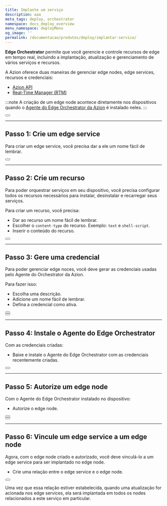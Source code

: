 ```yaml
---
title: Implante um serviço
description: aaa
meta_tags: deploy, orchestrator
namespace: docs_deploy_overview
menu_namespace: deployMenu
og_image: ''
permalink: /documentacao/produtos/deploy/implantar-servico/
---
```



**Edge Orchestrator** permite que você gerencie e controle recursos de edge em tempo real, incluindo a implantação, atualização e gerenciamento de vários serviços e recursos.

A Azion oferece duas maneiras de gerenciar edge nodes, edge services, recursos e credenciais:

- [Azion API](https://api.azion.com/#32f34add-9e9f-4b25-94c9-3cee4c266a23)
- [Real-Time Manager (RTM)](/pt-br/documentacao/produtos/guias/como-acessar-o-rtm/)

:::note 
A criação de um edge node acontece diretamente nos dispositivos quando o [Agente do Edge Orchestrator da Azion]() é instalado neles.
:::

<Button href="/pt-br/documentacao/produtos/edge-orchestrator/" text="saiba mais sobre edge orchestrator" variant="secondary"></Button>

---

## Passo 1: Crie um edge service

Para criar um edge service, você precisa dar a ele um nome fácil de lembrar.

<Button href="#" text="consulte o guia para criar um edge service" variant="secondary"></Button>

---

## Passo 2: Crie um recurso

Para poder orquestrar serviços em seu dispositivo, você precisa configurar todos os recursos necessários para instalar, desinstalar e recarregar seus serviços.

Para criar um recurso, você precisa:

- Dar ao recurso um nome fácil de lembrar.
- Escolher o `content-type` do recurso. Exemplo: `text` e `shell-script`.
- Inserir o conteúdo do recurso.

<Button href="#" text="consulte o guia para criar um edge service resource" variant="secondary"></Button>

---

## Passo 3: Gere uma credencial 

Para poder gerenciar edge noces, você deve gerar as credenciais usadas pelo Agente do Orchestrator da Azion.

Para fazer isso: 

- Escolha uma descrição.
- Adicione um nome fácil de lembrar.
- Defina a credencial como ativa.

<Button href="#" text="consulte o guia para criar uma credencial" variant="secondary"></Button>
<br/>
<Button href="#" text="saiba mais sobre credenciais" variant="secondary"></Button>

---

## Passo 4: Instale o Agente do Edge Orchestrator

Com as credenciais criadas:

- Baixe e instale o Agente do Edge Orchestrator com as credenciais recentemente criadas.

<Button href="#" text="consulte o guia para instalar o agente do edge orchestrator" variant="secondary"></Button>

---

## Passo 5: Autorize um edge node

Com o Agente do Edge Orchestrator instalado no dispositivo:

- Autorize o edge node.

<Button href="#" text="consulte o guia para autorizar um edge node" variant="secondary"></Button>
<br/>
<Button href="/pt-br/documentacao/produtos/edge-orchestrator/edge-node/" text="saiba mais sobre edge nodes" variant="secondary"></Button>

---

## Passo 6: Vincule um edge service a um edge node

Agora, com o edge node criado e autorizado, você deve vinculá-lo a um edge service para ser implantado no edge node.

- Crie uma relação entre o edge service e o edge node.

<Button href="#" text="consulte o guia para vincular um edge service a um edge node" variant="secondary"></Button>

Uma vez que essa relação estiver estabelecida, quando uma atualização for acionada nos edge services, ela será implantada em todos os nodes relacionados a este serviço em particular.
